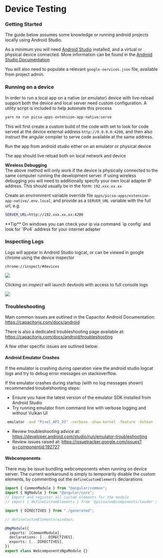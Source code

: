 
# Device Testing

### Getting Started

The guide below assumes some knowledge or running android projects locally using Android Studio.

As a minimum you will need [Android Studio](https://developer.android.com/studio) installed, and a virtual or physical device connected.
More information can be found in the [Android Studio Documentation](https://developer.android.com/studio/run)

You will also need to populate a relevant `google-services.json` file, available from project admin.

### Running on a device

In order to run a local app on a native (or emulator) device with live-reload support both the device and local server need custom configuration.
A utility script is included to help automate this process

```sh
yarn nx run picsa-apps-extension-app-native:serve
```

This will first create a custom build of the code with set to look for code served at the device external address `http://0.0.0.0:4200`,
and then also instruct the angular compiler to serve code available at the same address.

Run the app from android studio either on an emulator or physical device

The app should live reload both on local network and device

**Wireless Debugging**  
The above method will only work if the device is physically connected to the same computer running the development server.
If using wireless debugging you will need to additionally specify your own local adapter IP address. This should usually be in the form:
`192.xxx.xx.xx`

Create an environment variable override file `apps/picsa-apps/extension-app-native/.env.local`, and provide as a `SERVER_URL` variable with the full url, e.g.

```sh
SERVER_URL=http://192.xxx.xx.xx:4200
```

<Callout emoji="💡">
  **Tip** On windows you can check your ip via command `ip config` and look for
  `IPv4` address for your internet adapter
</Callout>

### Inspecting Logs

Logs will appear in Android Studio logcat, or can be viewed in google chrome using the device inspector

`chrome://inspect/#devices`

![](./images/chrome-device-inspector.png)

Clicking on _inspect_ will launch devtools with access to full console logs

![](./images/chrome-device-inspector-2.png)

### Troubleshooting

Main common issues are outlined in the Capacitor Android Documentation:
https://capacitorjs.com/docs/android

There is also a dedicated troubleshooting page available at:
https://capacitorjs.com/docs/android/troubleshooting

A few other specific issues are outlined below:

#### Android Emulator Crashes

If the emulator is crashing during operation view the android studio logcat logs and try to debug error messages on stackoverflow.

If the emulator crashes during startup (with no log messages shown) recommended troubelshooting steps:

- Ensure you have the latest version of the emulator SDK installed from Android Studio
- Try running emulator from command line with verbose logging and without Vulkan UI

```sh
 emulator -avd "Pixel_API_33" -verbose -show-kernel -feature -Vulkan
```

- Review troubleshooting advice at: https://developer.android.com/studio/run/emulator-troubleshooting
- Review issues raised at: https://issuetracker.google.com/issues?q=componentid:192727

#### Webcomponents

There may be issue bundling webcomponents when running on device server.
The current workaround is simply to temporarily disable the custom elements, by commenting out the `defineCustomElements` declarations

```ts {4,8} showLineNumbers filename="libs/webcomponents-ngx/src/lib/webcomponents-ngx.module.ts"
import { CommonModule } from "@angular/common";
import { NgModule } from "@angular/core";
// Import and register all custom elements for the module
// import { defineCustomElements } from '@picsa/webcomponents/loader';

import { DIRECTIVES } from "./generated";

// defineCustomElements(window);

@NgModule({
  imports: [CommonModule],
  declarations: [...DIRECTIVES],
  exports: [...DIRECTIVES],
})
export class WebcomponentsNgxModule {}
```

